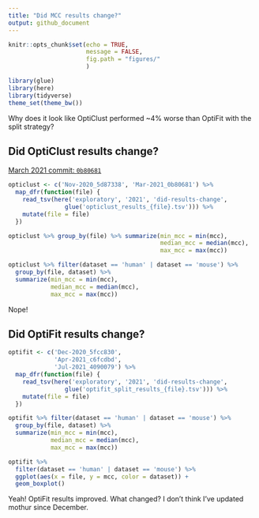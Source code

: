 ```yaml
---
title: "Did MCC results change?"
output: github_document
---
```


```r
knitr::opts_chunk$set(echo = TRUE,
                      message = FALSE,
                      fig.path = "figures/"
                      )
```

```r
library(glue)
library(here)
library(tidyverse)
theme_set(theme_bw())
```

Why does it look like OptiClust performed ~4% worse than OptiFit with the split strategy?

## Did OptiClust results change?

[March 2021 commit: `0b80681`](https://github.com/SchlossLab/Sovacool_OptiFit_2021/commits/main/subworkflows/1_prep_samples/results/opticlust_results.tsv)


```r
opticlust <- c('Nov-2020_5d87338', 'Mar-2021_0b80681') %>% 
  map_dfr(function(file) {
    read_tsv(here('exploratory', '2021', 'did-results-change', 
                glue('opticlust_results_{file}.tsv'))) %>% 
    mutate(file = file)
  })

opticlust %>% group_by(file) %>% summarize(min_mcc = min(mcc),
                                           median_mcc = median(mcc),
                                           max_mcc = max(mcc))

opticlust %>% filter(dataset == 'human' | dataset == 'mouse') %>% 
  group_by(file, dataset) %>% 
  summarize(min_mcc = min(mcc),
            median_mcc = median(mcc),
            max_mcc = max(mcc))
```

Nope!

## Did OptiFit results change?

```r
optifit <- c('Dec-2020_5fcc830',
             'Apr-2021_c6fcdbd', 
             'Jul-2021_4090079') %>% 
  map_dfr(function(file) {
    read_tsv(here('exploratory', '2021', 'did-results-change', 
                glue('optifit_split_results_{file}.tsv'))) %>% 
    mutate(file = file)
  })

optifit %>% filter(dataset == 'human' | dataset == 'mouse') %>% 
  group_by(file, dataset) %>% 
  summarize(min_mcc = min(mcc),
            median_mcc = median(mcc),
            max_mcc = max(mcc))

optifit %>% 
  filter(dataset == 'human' | dataset == 'mouse') %>% 
  ggplot(aes(x = file, y = mcc, color = dataset)) +
  geom_boxplot()
```


Yeah! OptiFit results improved. What changed? I don't think I've updated mothur since December.
